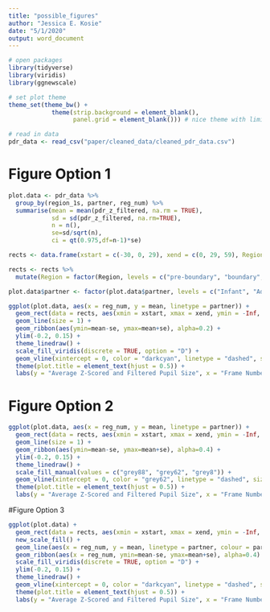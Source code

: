 ```yaml
---
title: "possible_figures"
author: "Jessica E. Kosie"
date: "5/1/2020"
output: word_document
---
```


```r
# open packages
library(tidyverse)
library(viridis)
library(ggnewscale)

# set plot theme
theme_set(theme_bw() + 
            theme(strip.background = element_blank(), 
                  panel.grid = element_blank())) # nice theme with limited extras

# read in data
pdr_data <- read_csv("paper/cleaned_data/cleaned_pdr_data.csv")

```
# Figure Option 1
```r

plot.data <- pdr_data %>% 
  group_by(region_1s, partner, reg_num) %>% 
  summarise(mean = mean(pdr_z_filtered, na.rm = TRUE),
            sd = sd(pdr_z_filtered, na.rm=TRUE),
            n = n(),
            se=sd/sqrt(n),
            ci = qt(0.975,df=n-1)*se)

rects <- data.frame(xstart = c(-30, 0, 29), xend = c(0, 29, 59), Region = c("pre-boundary", "boundary", "post-boundary"))

rects <- rects %>% 
  mutate(Region = factor(Region, levels = c("pre-boundary", "boundary", "post-boundary")))

plot.data$partner <- factor(plot.data$partner, levels = c("Infant", "Adult"), labels = c("Motionese", "Adult-Directed"))

ggplot(plot.data, aes(x = reg_num, y = mean, linetype = partner)) +
  geom_rect(data = rects, aes(xmin = xstart, xmax = xend, ymin = -Inf, ymax = Inf, fill = Region), alpha = 0.4, inherit.aes = FALSE) +
  geom_line(size = 1) +
  geom_ribbon(aes(ymin=mean-se, ymax=mean+se), alpha=0.2) +
  ylim(-0.2, 0.15) +
  theme_linedraw() +
  scale_fill_viridis(discrete = TRUE, option = "D") +
  geom_vline(xintercept = 0, color = "darkcyan", linetype = "dashed", size = 1.5) +
  theme(plot.title = element_text(hjust = 0.5)) +
  labs(y = "Average Z-Scored and Filtered Pupil Size", x = "Frame Number (Boundary at 0)", linetype = "Demonstration Type") 

```
# Figure Option 2
```r

ggplot(plot.data, aes(x = reg_num, y = mean, linetype = partner)) +
  geom_rect(data = rects, aes(xmin = xstart, xmax = xend, ymin = -Inf, ymax = Inf, fill = Region), alpha = 0.4, inherit.aes = FALSE) +
  geom_line(size = 1) +
  geom_ribbon(aes(ymin=mean-se, ymax=mean+se), alpha=0.4) +
  ylim(-0.2, 0.15) +
  theme_linedraw() +
  scale_fill_manual(values = c("grey88", "grey62", "grey8")) +
  geom_vline(xintercept = 0, color = "grey62", linetype = "dashed", size = 1) +
  theme(plot.title = element_text(hjust = 0.5)) +
  labs(y = "Average Z-Scored and Filtered Pupil Size", x = "Frame Number (Boundary at 0)", linetype = "Demonstration Type") 

```
#Figure Option 3
```r

ggplot(plot.data) +
  geom_rect(data = rects, aes(xmin = xstart, xmax = xend, ymin = -Inf, ymax = Inf, fill = Region), alpha = 0.4, inherit.aes = FALSE) +    scale_fill_manual(values = c("grey88", "grey62", "grey8")) +
  new_scale_fill() +
  geom_line(aes(x = reg_num, y = mean, linetype = partner, colour = partner), size = 1) +
  geom_ribbon(aes(x = reg_num, ymin=mean-se, ymax=mean+se), alpha=0.4) +
  scale_fill_viridis(discrete = TRUE, option = "D") +
  ylim(-0.2, 0.15) +
  theme_linedraw() +
  geom_vline(xintercept = 0, color = "darkcyan", linetype = "dashed", size = 1) +
  theme(plot.title = element_text(hjust = 0.5)) +
  labs(y = "Average Z-Scored and Filtered Pupil Size", x = "Frame Number (Boundary at 0)", linetype = "Demonstration Type") 


```
